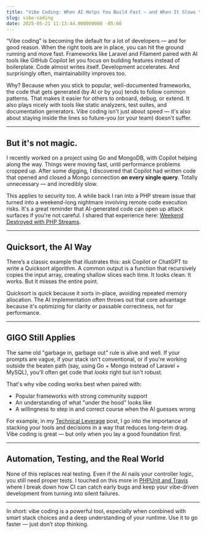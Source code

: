 ```yaml
---
title: "Vibe Coding: When AI Helps You Build Fast — and When It Slows You Down"
slug: vibe-coding
date: 2025-05-21 11:13:44.000000000 -05:00
---
```



“Vibe coding” is becoming the default for a lot of developers — and for good reason. When the right tools are in place, you can hit the ground running and move fast. Frameworks like Laravel and Filament paired with AI tools like GitHub Copilot let you focus on building features instead of boilerplate. Code almost writes itself. Development accelerates. And surprisingly often, maintainability improves too.

Why? Because when you stick to popular, well-documented frameworks, the code that gets generated (by AI or by you) tends to follow common patterns. That makes it easier for others to onboard, debug, or extend. It also plays nicely with tools like static analyzers, test suites, and documentation generators. Vibe coding isn't just about speed — it's also about staying inside the lines so future-you (or your team) doesn't suffer.

---

<h2 class="bold text-2xl mt-4">But it's not magic.</h2>

I recently worked on a project using Go and MongoDB, with Copilot helping along the way. Things were moving fast, until performance problems cropped up. After some digging, I discovered that Copilot had written code that opened and closed a Mongo connection **on every single query**. Totally unnecessary — and incredibly slow.

This applies to security too. A while back I ran into a PHP stream issue that turned into a weekend-long nightmare involving remote code execution risks. It's a great reminder that AI-generated code can open up attack surfaces if you're not careful. I shared that experience here: [Weekend Destroyed with PHP Streams](https://www.jonathonklem.com/weekend-destroyed-with-php-streams/).

---

<h2 class="bold text-2xl mt-4">Quicksort, the AI Way</h2>

There’s a classic example that illustrates this: ask Copilot or ChatGPT to write a Quicksort algorithm. A common output is a function that recursively copies the input array, creating shallow slices each time. It looks clean. It works. But it misses the entire point.

Quicksort is quick because it sorts in-place, avoiding repeated memory allocation. The AI implementation often throws out that core advantage because it's optimizing for clarity or passable correctness, not for performance.

---

<h2 class="bold text-2xl mt-4">GIGO Still Applies</h2>

The same old "garbage in, garbage out" rule is alive and well. If your prompts are vague, if your stack isn't conventional, or if you're working outside the beaten path (say, using Go + Mongo instead of Laravel + MySQL), you'll often get code that *looks* right but isn't robust.

That's why vibe coding works best when paired with:

- Popular frameworks with strong community support  
- An understanding of what "under the hood" looks like  
- A willingness to step in and correct course when the AI guesses wrong

For example, in my [Technical Leverage](https://www.jonathonklem.com/technical-leverage/) post, I go into the importance of stacking your tools and decisions in a way that reduces long-term drag. Vibe coding is great — but only when you lay a good foundation first.

---

<h2 class="bold text-2xl mt-4">Automation, Testing, and the Real World</h2>

None of this replaces real testing. Even if the AI nails your controller logic, you still need proper tests. I touched on this more in [PHPUnit and Travis](https://www.jonathonklem.com/phpunit-and-travis/) where I break down how CI can catch early bugs and keep your vibe-driven development from turning into silent failures.

---

In short: vibe coding is a powerful tool, especially when combined with smart stack choices and a deep understanding of your runtime. Use it to go faster — just don’t stop thinking.

